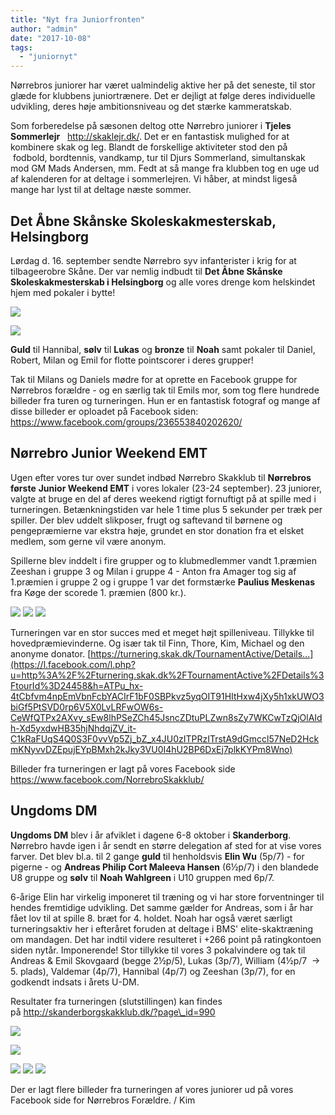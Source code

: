 ```yaml
---
title: "Nyt fra Juniorfronten"
author: "admin"
date: "2017-10-08"
tags: 
  - "juniornyt"
---
```


Nørrebros juniorer har været ualmindelig aktive her på det seneste, til stor glæde for klubbens juniortrænere. Det er dejligt at følge deres individuelle udvikling, deres høje ambitionsniveau og det stærke kammeratskab.

Som forberedelse på sæsonen deltog otte Nørrebro juniorer i **Tjeles Sommerlejr**   http://skaklejr.dk/. Det er en fantastisk mulighed for at kombinere skak og leg. Blandt de forskellige aktiviteter stod den på  fodbold, bordtennis, vandkamp, tur til Djurs Sommerland, simultanskak mod GM Mads Andersen, mm. Fedt at så mange fra klubben tog en uge ud af kalenderen for at deltage i sommerlejren. Vi håber, at mindst ligeså mange har lyst til at deltage næste sommer.

## **Det Åbne Skånske Skoleskakmesterskab, Helsingborg**

Lørdag d. 16. september sendte Nørrebro syv infanterister i krig for at tilbageerobre Skåne. Der var nemlig indbudt til **Det Åbne Skånske Skoleskakmesterskab i Helsingborg** og alle vores drenge kom helskindet hjem med pokaler i bytte!

![](/images/ForanRådhuset.jpg)

![](/images/ForbededelseTilKamp-1024x683.jpg)

**Guld** til Hannibal, **sølv** til **Lukas** og **bronze** til **Noah** samt pokaler til Daniel, Robert, Milan og Emil for flotte pointscorer i deres grupper!

Tak til Milans og Daniels mødre for at oprette en Facebook gruppe for Nørrebros forældre - og en særlig tak til Emils mor, som tog flere hundrede billeder fra turen og turneringen. Hun er en fantastisk fotograf og mange af disse billeder er oploadet på Facebook siden: https://www.facebook.com/groups/236553840202620/

## **Nørrebro Junior Weekend EMT**

Ugen efter vores tur over sundet indbød Nørrebro Skakklub til **Nørrebros første** **Junior Weekend EMT** i vores lokaler (23-24 september). 23 juniorer, valgte at bruge en del af deres weekend rigtigt fornuftigt på at spille med i turneringen. Betænkningstiden var hele 1 time plus 5 sekunder per træk per spiller. Der blev uddelt slikposer, frugt og saftevand til børnene og pengepræmierne var ekstra høje, grundet en stor donation fra et elsket medlem, som gerne vil være anonym.

Spillerne blev inddelt i fire grupper og to klubmedlemmer vandt 1.præmien Zeeshan i gruppe 3 og Milan i gruppe 4 - Anton fra Amager tog sig af 1.præmien i gruppe 2 og i gruppe 1 var det formstærke **Paulius Meskenas** fra Køge der scorede 1. præmien (800 kr.).

![](/images/VindernefraMestergruppen-1024x683.jpg) ![](/images/mestergruppen-1024x683.jpg) ![](/images/Gruppe2-1024x683.jpg)

Turneringen var en stor succes med et meget højt spilleniveau. Tillykke til hovedpræmievinderne. Og især tak til Finn, Thore, Kim, Michael og den anonyme donator. [https://turnering.skak.dk/TournamentActive/Details…](https://l.facebook.com/l.php?u=http%3A%2F%2Fturnering.skak.dk%2FTournamentActive%2FDetails%3FtourId%3D24458&h=ATPu_hx-4tCbfvm4npEmVbnFcbYACIrF1bF0SBPkvz5yqOIT91HItHxw4jXy5h1xkUWO3biGf5PtSVD0rp6V5X0LvLRFwOW6s-CeWfQTPx2AXvy_sEw8lhPSeZCh45JsncZDtuPLZwn8sZy7WKCwTzQjOlAIdh-Xd5yxdwHB35hjNhdqjZV_it-C1kRaFUqS4Q0S3F0vvVp5Zj_bZ_x4JU0zITPRzITrstA9dGmccl57NeD2HckmKNyvvDZEpujEYpBMxh2kJky3VU0I4hU2BP6DxEj7plkKYPm8Wno)

Billeder fra turneringen er lagt på vores Facebook side https://www.facebook.com/NorrebroSkakklub/

## **Ungdoms DM**

**Ungdoms DM** blev i år afviklet i dagene 6-8 oktober i **Skanderborg**. Nørrebro havde igen i år sendt en større delegation af sted for at vise vores farver. Det blev bl.a. til 2 gange **guld** til henholdsvis **Elin Wu** (5p/7) - for pigerne - og **Andreas Philip Cort Maleeva Hansen** (6½p/7) i den blandede U8 gruppe og **sølv** til **Noah Wahlgreen** i U10 gruppen med 6p/7.

6-årige Elin har virkelig imponeret til træning og vi har store forventninger til hendes fremtidige udvikling. Det samme gælder for Andreas, som i år har fået lov til at spille 8. bræt for 4. holdet. Noah har også været særligt turneringsaktiv her i efteråret foruden at deltage i BMS' elite-skaktræning om mandagen. Det har indtil videre resulteret i +266 point på ratingkontoen siden nytår. Imponerende! Stor tillykke til vores 3 pokalvindere og tak til Andreas & Emil Skovgaard (begge 2½p/5), Lukas (3p/7), William (4½p/7  -> 5. plads), Valdemar (4p/7), Hannibal (4p/7) og Zeeshan (3p/7), for en godkendt indsats i årets U-DM.

Resultater fra turneringen (slutstillingen) kan findes på http://skanderborgskakklub.dk/?page\_id=990

![](/images/Elin3.jpg)

![](/images/Andreas3.jpg)

![](/images/AndreasGuld-1024x683.jpg) ![](/images/Elinvinder-1024x683.jpg) ![](/images/NoahSølv-1024x683.jpg)

Der er lagt flere billeder fra turneringen af vores juniorer ud på vores Facebook side for Nørrebros Forældre. / Kim
